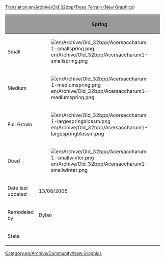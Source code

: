 [[Translation:en/Archive/Old 32bpp/Trees Terrain (New Graphics)]]
[[Category:en/Archive/Community/New Graphics]]
{{en/Linking}}

{| border=2
!style="background:#999999;" |
!style="background:#999999;" | Spring
!style="background:#999999;" | Summer
!style="background:#999999;" | Autumn
!style="background:#999999;" | Winter
|-
|Small
| [[File:en/Archive/Old 32bpp/Acersaccharum1-smallspring.png]]
| [[File:en/Archive/Old 32bpp/Acersaccharum1-smallsummer.png]]
| [[File:en/Archive/Old 32bpp/Acersaccharum1-smallautumn.png]]
| [[File:en/Archive/Old 32bpp/Acersaccharum1-smallwinter.png]]
|-
|Medium
| [[File:en/Archive/Old 32bpp/Acersaccharum1-mediumspring.png]]
| [[File:en/Archive/Old 32bpp/Acersaccharum1-mediumsummer.png]]
| [[File:en/Archive/Old 32bpp/Acersaccharum1-mediumautumn.png]]
| [[File:en/Archive/Old 32bpp/Acersaccharum1-mediumwinter.png]]
|-
|Full Grown
| [[File:en/Archive/Old 32bpp/Acersaccharum1-largespringblossm.png]]
| [[File:en/Archive/Old 32bpp/Acersaccharum1-largesummer.png]]
| [[File:en/Archive/Old 32bpp/Acersaccharum1-largeautumn.png]]
| [[File:en/Archive/Old 32bpp/Acersaccharum1-largewintersnow.png]]
|-
|Dead
| [[File:en/Archive/Old 32bpp/Acersaccharum1-smallwinter.png]]
|
|
| [[File:en/Archive/Old 32bpp/Acersaccharum1-largewinter.png]]
|-
|Date last updated
| 13/08/2005
| 13/08/2005
| 13/08/2005
| 13/08/2005
|-
|Remodeled by
| Dylan
|
|
|
|-
|State
{{en/Archive/Old 32bpp/WIP}}
{{en/Archive/Old 32bpp/WIP}}
{{en/Archive/Old 32bpp/WIP}}
{{en/Archive/Old 32bpp/WIP}}
|}